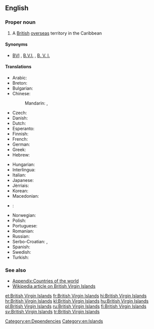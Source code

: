 ==English==

{{wikipedia}}

===Proper noun===
{{en-proper noun|head=[[British]] [[Virgin Islands]]}}

# A [[British]] [[overseas]] territory in the Caribbean

====Synonyms====
* [[BVI]] , [[B.V.I.]] , [[B. V. I.]] {{qualifier|abbreviations}}

====Translations====
{{trans-top|a British overseas territory in the Caribbean}}
* Arabic: {{t-|ar|الجزر العذراء البريطانية|f|p|tr=al-júzur al-3adhraa' al-bariTaníyya|sc=Arab}}
* Breton: {{t-|br|Inizi Gwerc'h Breizh-Veur}}
* Bulgarian: {{t|bg|Вирджиски острови|sc=Cyrl}}
* Chinese:
*: Mandarin: {{t|cmn|英屬維爾京群島|sc=Hani}}, {{t|cmn|英属维尔京群岛|tr=Yīng shǔ Wéi'ěrjīng qúndǎo|sc=Hani}}
* Czech: {{t-|cs|Britské Panenské ostrovy|m|p}}
* Danish: {{t-|da|Britiske Jomfruøer}}
* Dutch: {{t-|nl|Britse Maagdeneilanden}}
* Esperanto: {{t-|eo|Britaj Virgulininsuloj}}
* Finnish: {{t-|fi|Brittiläiset Neitsytsaaret}}
* French: {{t-|fr|Îles Vierges britanniques|f|p}}
* German: {{t-|de|Britische Jungferninseln|f|p}}
* Greek: {{t-|el|Βρετανικές Παρθένοι Νήσοι}}
* Hebrew: {{t-|he|איי הבתולה הבריטיים|p|tr=Iyey ha-btula ha-britiyim|sc=Hebr}}
{{trans-mid}}
* Hungarian: {{t+|hu|Brit Virgin-szigetek}}
* Interlingua: {{t-|ia|Insulas Virgine britannic}}
* Italian: {{t|it|Isole Vergini britanniche}}
* Japanese: {{t-|ja|英領ヴァージン諸島|tr=Ei-ryō Vājin-shotō|sc=Jpan}}
* Jèrriais: {{tø|roa-jer|Îles Vièrges Britanniques|f|p}}
* Korean: {{t-|ko|영국령 버진아일랜드|tr=Yeong-gunnyeong Beojin-aillaendeu|sc=Kore}}
* Macedonian: {{t-|mk|Британски Девствени Острови|m|p|tr=Brítanski Dévstveni Óstrovi}}
* {{ttbc|mt}}: {{t|mt|il-Gżejjer Britaniċi Verġini}}
* Norwegian: {{t-|no|Britiske Jomfruøyer}}
* Polish: {{t+|pl|Brytyjskie Wyspy Dziewicze|f|p}}
* Portuguese: {{t+|pt|Ilhas Virgens Britânicas|f|p}}
* Romanian: {{t-|ro|Insulele Virgine Britanice}}
* Russian: {{t-|ru|Бритaнскиe Виргинские острова|m|p|tr=Británskije Virgínskije óstrova}}
* Serbo-Croatian: {{t-|sh|Britanski Djevičanski otoci}}, {{t|sh|Britanska Djevičanska Ostrva}}
* Spanish: {{t+|es|Islas Vírgenes Británicas|f|p}}
* Swedish: {{t+|sv|Brittiska Jungfruöarna}}
* Turkish: {{t-|tr|Birleşik Krallık Virgin Adaları}}
{{trans-bottom}}

===See also===
* [[Appendix:Countries of the world]]
* [[w:British Virgin Islands|Wikipedia article on British Virgin Islands]]

[[Category:en:Dependencies]]
[[Category:en:Islands]]

[[et:British Virgin Islands]]
[[fr:British Virgin Islands]]
[[hi:British Virgin Islands]]
[[hr:British Virgin Islands]]
[[kl:British Virgin Islands]]
[[hu:British Virgin Islands]]
[[pl:British Virgin Islands]]
[[ru:British Virgin Islands]]
[[fi:British Virgin Islands]]
[[sv:British Virgin Islands]]
[[tr:British Virgin Islands]]